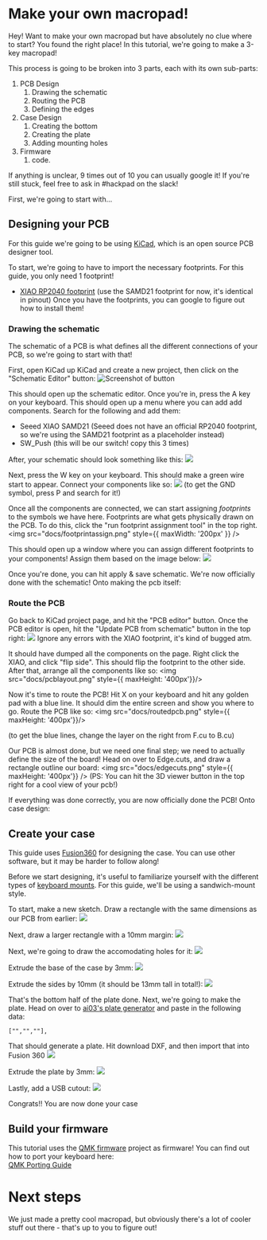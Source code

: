 # Make your own macropad!

Hey! Want to make your own macropad but have absolutely no clue where to start? You found the right place! In this tutorial,
we're going to make a 3-key macropad!

This process is going to be broken into 3 parts, each with its own sub-parts:
1. PCB Design
    1. Drawing the schematic
    2. Routing the PCB
    3. Defining the edges
2. Case Design 
    1. Creating the bottom
    2. Creating the plate
    3. Adding mounting holes
3. Firmware
    1. code.

If anything is unclear, 9 times out of 10 you can usually google it! If you're still stuck, feel free to ask in #hackpad on the slack!

First, we're going to start with...

## Designing your PCB
For this guide we're going to be using [KiCad](https://www.kicad.org/), which is an open source PCB designer tool.

To start, we're going to have to import the necessary footprints. For this guide, you only need 1 footprint!
- [XIAO RP2040 footprint](https://github.com/Seeed-Studio/OPL_Kicad_Library) (use the SAMD21 footprint for now, it's identical in pinout)
Once you have the footprints, you can google to figure out how to install them!

### Drawing the schematic

The schematic of a PCB is what defines all the different connections of your PCB, so we're going to start with that!

First, open KiCad up KiCad and create a new project, then click  on the "Schematic Editor" button:
![Screenshot of button](docs/schematicbutton.png)

This should open up the schematic editor. Once you're in, press the A key on your keyboard. This should open up a menu where you can add add components. Search for the following and add them:
- Seeed XIAO SAMD21 (Seeed does not have an official RP2040 footprint, so we're using the SAMD21 footprint as a placeholder instead)
- SW_Push (this will be our switch! copy this 3 times)

After, your schematic should look something like this:
<img src="docs/schematiclayoutnowire.png" className="max-w-96" />

Next, press the W key on your keyboard. This should make a green wire start to appear. Connect your components like so:
<img src="/docs/routedschematic.png" className="max-w-96" />
(to get the GND symbol, press P and search for it!)

Once all the components are connected, we can start assigning *footprints* to the symbols we have here. Footprints are what gets physically drawn on the PCB. To do this, click the "run footprint assignment tool"
in the top right.
<img src="docs/footprintassign.png" style={{ maxWidth: '200px' }}  />

This should open up a window where you can assign different footprints to your components! Assign them based on the image below:
<img src="docs/assignedfootprints.png" />

Once you're done, you can hit apply & save schematic. We're now officially done with the schematic! Onto making the pcb itself:

### Route the PCB
Go back to KiCad project page, and hit the "PCB editor" button. Once the PCB editor is open, hit the "Update PCB from schematic" button in the top right:
<img src="docs/updatepcb.png" />
Ignore any errors with the XIAO footprint, it's kind of bugged atm.

It should have dumped all the components on the page. Right click the XIAO, and click "flip side". This should flip the footprint to the other side.
After that, arrange all the components like so:
<img src="docs/pcblayout.png" style={{ maxHeight: '400px'}}/>

Now it's time to route the PCB! Hit X on your keyboard and hit any golden pad with a blue line. It should dim the entire screen and show you where to go. Route the PCB like so:
<img src="docs/routedpcb.png" style={{ maxHeight: '400px'}}/>

(to get the blue lines, change the layer on the right from F.cu to B.cu)

Our PCB is almost done, but we need one final step; we need to actually define the size of the board! Head on over to Edge.cuts, and draw a rectangle outline our board:
<img src="docs/edgecuts.png" style={{ maxHeight: '400px'}} />
(PS: You can hit the 3D viewer button in the top right for a cool view of your pcb!)

If everything was done correctly, you are now officially done the PCB! Onto case design:


## Create your case
This guide uses [Fusion360](https://www.autodesk.com/products/fusion-360/personal) for designing the case. You can use other software, but it may be harder to follow along!

Before we start designing, it's useful to familiarize yourself with the different types of [keyboard mounts](https://www.keyboard.university/200-courses/keyboard-mounting-styles-4lpp7).
For this guide, we'll be using a sandwich-mount style. 

To start, make a new sketch. Draw a rectangle with the same dimensions as our PCB from earlier:
<img src="docs/sketch1.png" className="max-w-96" />

Next, draw a larger rectangle with a 10mm margin:
<img src="docs/sketchmarg.png" className="max-w-96" />

Next, we're going to draw the accomodating holes for it:
<img src="docs/sketchhole.png" className="max-w-96" />

Extrude the base of the case by 3mm:
<img src="docs/extrudebase.png" className="max-w-96" />

Extrude the sides by 10mm (it should be 13mm tall in total!):
<img src="docs/extrudewall.png" className="max-w-96" />

That's the bottom half of the plate done. Next, we're going to make the plate. Head on over to [ai03's plate generator](https://kbplate.ai03.com/)
and paste in the following data:

```
["","",""],
```

That should generate a plate. Hit download DXF, and then import that into Fusion 360
<img src="docs/platesketch.png" className="max-w-96" />

Extrude the plate by 3mm:
<img src="docs/extrudeplate.png" className="max-w-96" />

Lastly, add a USB cutout:
<img src="docs/usbcutout.png" className="max-w-96" />

Congrats!! You are now done your case


## Build your firmware
This tutorial uses the [QMK firmware](https://qmk.fm/) project as firmware! You can find out how to port your keyboard here: \
[QMK Porting Guide](https://docs.qmk.fm/porting_your_keyboard_to_qmk)

# Next steps
We just made a pretty cool macropad, but obviously there's a lot of cooler stuff out there - that's up to you to figure out!
